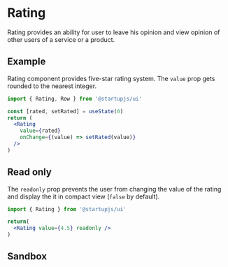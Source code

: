 
# Rating

Rating provides an ability for user to leave his opinion and view opinion of other users of a service or a product.

## Example

Rating component provides five-star rating system. The `value` prop gets rounded to the nearest integer.

```jsx
import { Rating, Row } from '@startupjs/ui'
```

```jsx example
const [rated, setRated] = useState(0)
return (
  <Rating
    value={rated}
    onChange={(value) => setRated(value)}
  />
)
```

## Read only

The `readonly` prop prevents the user from changing the value of the rating and display the it in compact view (`false` by default).

```jsx
import { Rating } from '@startupjs/ui'
```

```jsx example
return(
  <Rating value={4.5} readonly />
)
```

## Sandbox

<Sandbox Component={Rating} />
